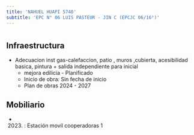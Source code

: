 ```yaml
---
title: 'NAHUEL HUAPI 5740'
subtitle: 'EPC N° 06 LUIS PASTEUR - JIN C (EPCJC 06/16°)'
---
```


#
## Infraestructura

* Adecuacion  inst  gas-calefaccion, patio , muros ,cubierta, acesibilidad basica, pintura  + salida independiente para inicial 
    + mejora edilicia - Planificado 
    + Inicio de obra: Sin fecha de inicio 
    + Plan de obras 2024 - 2027 






## Mobiliario

*  (2023) : Estación movil cooperadoras 1 



